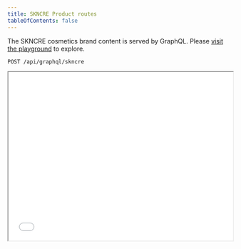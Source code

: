 ```yaml
---
title: SKNCRE Product routes
tableOfContents: false
---
```


The SKNCRE cosmetics brand content is served by GraphQL. Please [visit the playground](/api/graphql/skncre) to explore.

```sh
POST /api/graphql/skncre

```

<iframe style="width: 100%;aspect-ratio: 4 / 3;" src="/api/graphql/skncre" />


## Query examples

### Get all products

Get a list of all products in the API with the relevant details. [See an example of this query in the playground](/api/graphql/skncre?query=query+MyQuery+%7B%0A++products+%7B%0A++++description%0A++++id%0A++++ingredients%0A++++name%0A++++price%0A++++shortDescription%0A++++slug%0A++++stock%0A++++images+%7B%0A++++++url%0A++++++alt%0A++++%7D%0A++%7D%0A%7D)




<Tabs>
<TabItem label="Query">

```graphql
query MyQuery {
  products {
    description
    id
    ingredients
    name
    price
    shortDescription
    slug
    stock
    images {
      url
      alt
    }
  }
}
```
</TabItem>
<TabItem label="Response">

```json
{
  "data": {
    "products": [
      {
        "description": "Indicated for the treatment of wrinkles in the periocular area and blemish of the bags; based on snail slime, hyaluronic acid, pre and probiotics. Snail slime: Nourishing, regenerating and antioxidant properties. It also has film-forming properties such as: proteins, mucopolysaccharides, allantoin and glycolic acid; that make the skin soft, healthy, hydrated, smooth, smooth, silky; preventing the formation of skin spots and the accumulation of impurities.",
        "id": 1,
        "ingredients": "snail slime, benzyl salicylate, hydroxyethylpiperazine ethane sulfonic acid, triethanolamine, snail slime, benzyl salicylate, hydroxyethylpiperazine ethane sulfonic acid, triethanolamine.",
        "name": "Your face serum",
        "price": 199,
        "shortDescription": "This calming serum revitalizes the skin like never before.",
        "slug": "face-serum",
        "stock": 34,
        "images": [
          {
            "url": "https://federate-this-astro.vercel.app/skncre/face_serum_1.jpg",
            "alt": "Face serum Image 1"
          },
          {
            "url": "https://federate-this-astro.vercel.app/skncre/face_serum_2.jpg",
            "alt": "Face serum Image 2"
          }
        ]
      },
      {
        "description": "Light and evanescent texture, with a fresh and pleasant touch. The basic formula of two main ingredients known for a long time for their functional properties: Pure Helicine and Hyaluronic Acid. Suitable for all skin types: dry, combination, and oily. Snail slime: Nourishing, regenerating, and antioxidant properties. It also has film-forming properties such as proteins, mucopolysaccharides, allantoin, and glycolic acid; that make the skin soft, healthy, hydrated, smooth, smooth, silky. Prevents the formation of skin spots (light and dark), pimples, stretch marks, and scars, and prevents the accumulation of blemishes.",
        "id": 2,
        "ingredients": "aqua, glycerin, butylene glycol, hydrogenated coco-glycerides, glyceryl stearate se, caprylic/capric triglyceride, dicaprylyl ether, phenyl trimethicone",
        "name": "Your face cream",
        "price": 355,
        "shortDescription": "Discover the reactivating, cooling night cream to stimulate the skin overnight so you wake up with a rosy glow.",
        "slug": "face-cream",
        "stock": 6,
        "images": [
          {
            "url": "https://federate-this-astro.vercel.app/skncre/face_cream_1.jpg",
            "alt": "Face cream Image 1"
          },
          {
            "url": "https://federate-this-astro.vercel.app/skncre/face_cream_2.png",
            "alt": "Face cream Image 2"
          }
        ]
      },
      {
        "description": "Containing face cream, serum and eye contour; ideal for an excellent beauty routine. Three items with one purchase. Also perfect as a gift box. Nourishing, regenerating and antioxidant properties. It also has film-forming properties such as proteins, mucopolysaccharides, allantoin and glycolic acid; that make the skin soft, healthy, hydrated, smooth, smooth, silky; prevents the formation of skin spots (light and dark), pimples, stretch marks, scars and preventing the accumulation of blemishes.",
        "id": 3,
        "ingredients": "aqua, propylene glycole, isopropyl myristate, snail secretion filtrate, hyaluronic acid, acetyl hexapeptide-8, acetyl heptapeptide-4, polymnia sonchifolia root juice",
        "name": "Your eye contour",
        "price": 405,
        "shortDescription": "Say goodbye to bags, blemish and wrinkles in the periocular area.",
        "slug": "eye-contour",
        "stock": 3,
        "images": [
          {
            "url": "https://federate-this-astro.vercel.app/skncre/eye_contour_1.jpg",
            "alt": "Eye contour Image 1"
          },
          {
            "url": "https://federate-this-astro.vercel.app/skncre/eye_contour_2.jpg",
            "alt": "Eye contour Image 2"
          }
        ]
      },
      {
        "description": "Indicated for the treatment of wrinkles in the periocular area and blemish of the bags; based on snail slime, hyaluronic acid, pre and probiotics. Snail slime: Nourishing, regenerating and antioxidant properties. It also has film-forming properties such as: proteins, mucopolysaccharides, allantoin and glycolic acid; that make the skin soft, healthy, hydrated, smooth, smooth, silky; preventing the formation of skin spots and the accumulation of impurities.",
        "id": 4,
        "ingredients": "",
        "name": "Your skncre bundle",
        "price": 999,
        "shortDescription": "A travel-size cream, contour, and serum, presented in a signature silk-white pouch.",
        "slug": "bundle",
        "stock": 4,
        "images": [
          {
            "url": "https://federate-this-astro.vercel.app/skncre/bundle_1.png",
            "alt": "Bundle Image 1"
          },
          {
            "url": "https://federate-this-astro.vercel.app/skncre/bundle_2.png",
            "alt": "Bundle Image 2"
          }
        ]
      }
    ]
  }
}
```
</TabItem>
</Tabs>

### Get a product by ID or slug

Get a single product by ID or slug. [See an example of this query in the playground](/api/graphql/skncre?query=query+MyQuery+%7B%0A++product%28id%3A+"2"%29+%7B%0A++++description%0A++++id%0A++++ingredients%0A++++name%0A++++price%0A++++shortDescription%0A++++slug%0A++++stock%0A++%7D%0A%7D)

<Tabs>
<TabItem label="Query">

```graphql
query MyQuery {
  product(id: "2") {
    description
    id
    ingredients
    name
    price
    shortDescription
    slug
    stock
  }
}
```
</TabItem>
<TabItem label="Response">

```json
{
  "data": {
    "product": {
      "description": "Light and evanescent texture, with a fresh and pleasant touch. The basic formula of two main ingredients known for a long time for their functional properties: Pure Helicine and Hyaluronic Acid. Suitable for all skin types: dry, combination, and oily. Snail slime: Nourishing, regenerating, and antioxidant properties. It also has film-forming properties such as proteins, mucopolysaccharides, allantoin, and glycolic acid; that make the skin soft, healthy, hydrated, smooth, smooth, silky. Prevents the formation of skin spots (light and dark), pimples, stretch marks, and scars, and prevents the accumulation of blemishes.",
      "id": 2,
      "ingredients": "aqua, glycerin, butylene glycol, hydrogenated coco-glycerides, glyceryl stearate se, caprylic/capric triglyceride, dicaprylyl ether, phenyl trimethicone",
      "name": "Your face cream",
      "price": 355,
      "shortDescription": "Discover the reactivating, cooling night cream to stimulate the skin overnight so you wake up with a rosy glow.",
      "slug": "face-cream",
      "stock": 6
    }
  }
}
```
</TabItem>
</Tabs>
